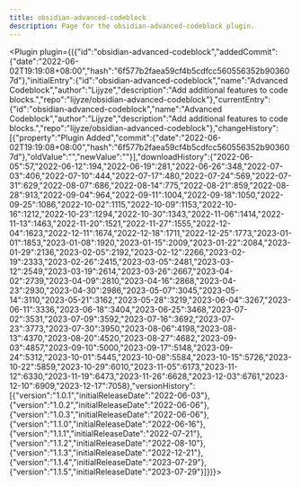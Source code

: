 ---
title: obsidian-advanced-codeblock
description: Page for the obsidian-advanced-codeblock plugin.
---


<Plugin plugin={({"id":"obsidian-advanced-codeblock","addedCommit":{"date":"2022-06-02T19:19:08+08:00","hash":"6f577b2faea59cf4b5cdfcc560556352b903607d"},"initialEntry":{"id":"obsidian-advanced-codeblock","name":"Advanced Codeblock","author":"Lijyze","description":"Add additional features to code blocks.","repo":"lijyze/obsidian-advanced-codeblock"},"currentEntry":{"id":"obsidian-advanced-codeblock","name":"Advanced Codeblock","author":"Lijyze","description":"Add additional features to code blocks.","repo":"lijyze/obsidian-advanced-codeblock"},"changeHistory":[{"property":"Plugin Added","commit":{"date":"2022-06-02T19:19:08+08:00","hash":"6f577b2faea59cf4b5cdfcc560556352b903607d"},"oldValue":"","newValue":""}],"downloadHistory":{"2022-06-05":57,"2022-06-12":194,"2022-06-19":281,"2022-06-26":348,"2022-07-03":406,"2022-07-10":444,"2022-07-17":480,"2022-07-24":569,"2022-07-31":629,"2022-08-07":686,"2022-08-14":775,"2022-08-21":859,"2022-08-28":913,"2022-09-04":964,"2022-09-11":1004,"2022-09-18":1050,"2022-09-25":1086,"2022-10-02":1115,"2022-10-09":1153,"2022-10-16":1212,"2022-10-23":1294,"2022-10-30":1343,"2022-11-06":1414,"2022-11-13":1463,"2022-11-20":1521,"2022-11-27":1555,"2022-12-04":1623,"2022-12-11":1674,"2022-12-18":1711,"2022-12-25":1773,"2023-01-01":1853,"2023-01-08":1920,"2023-01-15":2009,"2023-01-22":2084,"2023-01-29":2136,"2023-02-05":2192,"2023-02-12":2266,"2023-02-19":2333,"2023-02-26":2415,"2023-03-05":2481,"2023-03-12":2549,"2023-03-19":2614,"2023-03-26":2667,"2023-04-02":2739,"2023-04-09":2810,"2023-04-16":2868,"2023-04-23":2930,"2023-04-30":2986,"2023-05-07":3045,"2023-05-14":3110,"2023-05-21":3162,"2023-05-28":3219,"2023-06-04":3267,"2023-06-11":3336,"2023-06-18":3404,"2023-06-25":3468,"2023-07-02":3531,"2023-07-09":3592,"2023-07-16":3692,"2023-07-23":3773,"2023-07-30":3950,"2023-08-06":4198,"2023-08-13":4370,"2023-08-20":4520,"2023-08-27":4682,"2023-09-03":4857,"2023-09-10":5000,"2023-09-17":5148,"2023-09-24":5312,"2023-10-01":5445,"2023-10-08":5584,"2023-10-15":5726,"2023-10-22":5859,"2023-10-29":6010,"2023-11-05":6173,"2023-11-12":6330,"2023-11-19":6473,"2023-11-26":6628,"2023-12-03":6761,"2023-12-10":6909,"2023-12-17":7058},"versionHistory":[{"version":"1.0.1","initialReleaseDate":"2022-06-03"},{"version":"1.0.2","initialReleaseDate":"2022-06-06"},{"version":"1.0.3","initialReleaseDate":"2022-06-06"},{"version":"1.1.0","initialReleaseDate":"2022-06-16"},{"version":"1.1.1","initialReleaseDate":"2022-07-21"},{"version":"1.1.2","initialReleaseDate":"2022-08-10"},{"version":"1.1.3","initialReleaseDate":"2022-12-21"},{"version":"1.1.4","initialReleaseDate":"2023-07-29"},{"version":"1.1.5","initialReleaseDate":"2023-07-29"}]})}></Plugin>